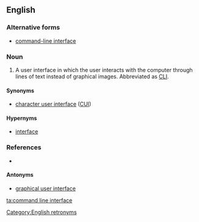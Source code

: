 ==English==

===Alternative forms===
* [[command-line interface]]

===Noun===
{{en-noun|head=[[command line]] [[interface]]}}

# {{label|en|computing}} A user interface in which the user interacts with the computer through lines of text instead of graphical images. Abbreviated as [[CLI]].

====Synonyms====
* [[character user interface]] ([[CUI]])

====Hypernyms====
* [[interface]]

===References===
* {{pedia}}

====Antonyms====
* [[graphical user interface]]

[[Category:English retronyms]]

[[ta:command line interface]]